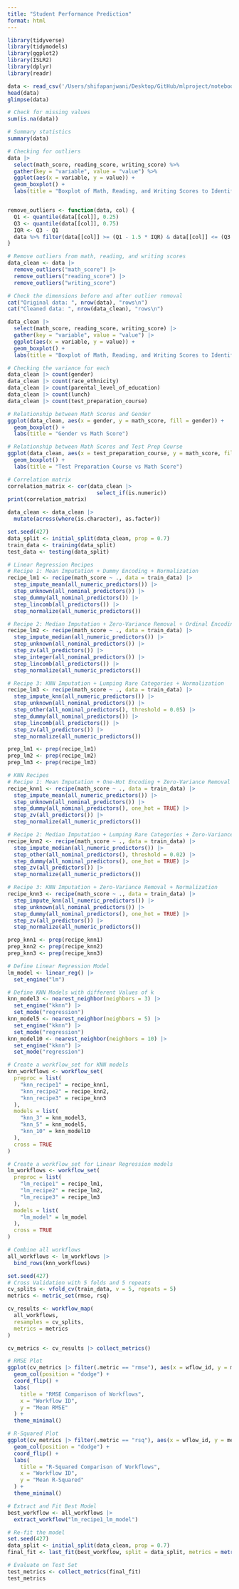 ```yaml
---
title: "Student Performance Prediction"
format: html
---
```


```r
library(tidyverse)
library(tidymodels)
library(ggplot2)
library(ISLR2)
library(dplyr)
library(readr)
```

```r
data <- read_csv('/Users/shifapanjwani/Desktop/GitHub/mlproject/notebook/data/stud.csv')
head(data)
glimpse(data)
```
```r
# Check for missing values
sum(is.na(data))

# Summary statistics
summary(data)

```
```r
# Checking for outliers
data |>
  select(math_score, reading_score, writing_score) %>%
  gather(key = "variable", value = "value") %>%
  ggplot(aes(x = variable, y = value)) +
  geom_boxplot() +
  labs(title = "Boxplot of Math, Reading, and Writing Scores to Identify Outliers")


remove_outliers <- function(data, col) {
  Q1 <- quantile(data[[col]], 0.25)
  Q3 <- quantile(data[[col]], 0.75)
  IQR <- Q3 - Q1
  data %>% filter(data[[col]] >= (Q1 - 1.5 * IQR) & data[[col]] <= (Q3 + 1.5 * IQR))
}

# Remove outliers from math, reading, and writing scores
data_clean <- data |>
  remove_outliers("math_score") |>
  remove_outliers("reading_score") |>
  remove_outliers("writing_score")

# Check the dimensions before and after outlier removal
cat("Original data: ", nrow(data), "rows\n")
cat("Cleaned data: ", nrow(data_clean), "rows\n")

data_clean |>
  select(math_score, reading_score, writing_score) |>
  gather(key = "variable", value = "value") |>
  ggplot(aes(x = variable, y = value)) +
  geom_boxplot() +
  labs(title = "Boxplot of Math, Reading, and Writing Scores to Identify Outliers")

```
```r
# Checking the variance for each
data_clean |> count(gender)
data_clean |> count(race_ethnicity)
data_clean |> count(parental_level_of_education)
data_clean |> count(lunch)
data_clean |> count(test_preparation_course)

# Relationship between Math Scores and Gender
ggplot(data_clean, aes(x = gender, y = math_score, fill = gender)) +
  geom_boxplot() +
  labs(title = "Gender vs Math Score")

# Relationship between Math Scores and Test Prep Course
ggplot(data_clean, aes(x = test_preparation_course, y = math_score, fill = test_preparation_course)) +
  geom_boxplot() +
  labs(title = "Test Preparation Course vs Math Score")
```

```r
# Correlation matrix
correlation_matrix <- cor(data_clean |>
                            select_if(is.numeric))
print(correlation_matrix)
```
```r
data_clean <- data_clean |>
  mutate(across(where(is.character), as.factor))
```

```r
set.seed(427)
data_split <- initial_split(data_clean, prop = 0.7)
train_data <- training(data_split)
test_data <- testing(data_split)
```

```r
# Linear Regression Recipes
# Recipe 1: Mean Imputation + Dummy Encoding + Normalization
recipe_lm1 <- recipe(math_score ~ ., data = train_data) |>
  step_impute_mean(all_numeric_predictors()) |>
  step_unknown(all_nominal_predictors()) |>
  step_dummy(all_nominal_predictors()) |>
  step_lincomb(all_predictors()) |>
  step_normalize(all_numeric_predictors())

# Recipe 2: Median Imputation + Zero-Variance Removal + Ordinal Encoding
recipe_lm2 <- recipe(math_score ~ ., data = train_data) |>
  step_impute_median(all_numeric_predictors()) |>
  step_unknown(all_nominal_predictors()) |>
  step_zv(all_predictors()) |>
  step_integer(all_nominal_predictors()) |>
  step_lincomb(all_predictors()) |>
  step_normalize(all_numeric_predictors())

# Recipe 3: KNN Imputation + Lumping Rare Categories + Normalization
recipe_lm3 <- recipe(math_score ~ ., data = train_data) |>
  step_impute_knn(all_numeric_predictors()) |>
  step_unknown(all_nominal_predictors()) |>
  step_other(all_nominal_predictors(), threshold = 0.05) |>
  step_dummy(all_nominal_predictors()) |>
  step_lincomb(all_predictors()) |>
  step_zv(all_predictors()) |>
  step_normalize(all_numeric_predictors())

prep_lm1 <- prep(recipe_lm1)
prep_lm2 <- prep(recipe_lm2)
prep_lm3 <- prep(recipe_lm3)
```


```r
# KNN Recipes
# Recipe 1: Mean Imputation + One-Hot Encoding + Zero-Variance Removal + Normalization
recipe_knn1 <- recipe(math_score ~ ., data = train_data) |>
  step_impute_mean(all_numeric_predictors()) |>  
  step_unknown(all_nominal_predictors()) |>  
  step_dummy(all_nominal_predictors(), one_hot = TRUE) |>  
  step_zv(all_predictors()) |> 
  step_normalize(all_numeric_predictors())

# Recipe 2: Median Imputation + Lumping Rare Categories + Zero-Variance Removal + Normalization
recipe_knn2 <- recipe(math_score ~ ., data = train_data) |>
  step_impute_median(all_numeric_predictors()) |>  
  step_other(all_nominal_predictors(), threshold = 0.02) |>  
  step_dummy(all_nominal_predictors(), one_hot = TRUE) |>  
  step_zv(all_predictors()) |> 
  step_normalize(all_numeric_predictors())

# Recipe 3: KNN Imputation + Zero-Variance Removal + Normalization
recipe_knn3 <- recipe(math_score ~ ., data = train_data) |>
  step_impute_knn(all_numeric_predictors()) |>  
  step_unknown(all_nominal_predictors()) |>  
  step_dummy(all_nominal_predictors(), one_hot = TRUE) |>  
  step_zv(all_predictors()) |>  
  step_normalize(all_numeric_predictors())

prep_knn1 <- prep(recipe_knn1)
prep_knn2 <- prep(recipe_knn2)
prep_knn3 <- prep(recipe_knn3)
```


```r
# Define Linear Regression Model
lm_model <- linear_reg() |>  
  set_engine("lm")

# Define KNN Models with different Values of k
knn_model3 <- nearest_neighbor(neighbors = 3) |> 
  set_engine("kknn") |> 
  set_mode("regression")
knn_model5 <- nearest_neighbor(neighbors = 5) |> 
  set_engine("kknn") |> 
  set_mode("regression")
knn_model10 <- nearest_neighbor(neighbors = 10) |> 
  set_engine("kknn") |> 
  set_mode("regression")

# Create a workflow_set for KNN models
knn_workflows <- workflow_set(
  preproc = list(
    "knn_recipe1" = recipe_knn1,
    "knn_recipe2" = recipe_knn2,
    "knn_recipe3" = recipe_knn3
  ),
  models = list(
    "knn_3" = knn_model3,
    "knn_5" = knn_model5,
    "knn_10" = knn_model10
  ),
  cross = TRUE
)

# Create a workflow_set for Linear Regression models
lm_workflows <- workflow_set(
  preproc = list(
    "lm_recipe1" = recipe_lm1,
    "lm_recipe2" = recipe_lm2,
    "lm_recipe3" = recipe_lm3
  ),
  models = list(
    "lm_model" = lm_model
  ),
  cross = TRUE
)

# Combine all workflows
all_workflows <- lm_workflows |> 
  bind_rows(knn_workflows)

```


```r
set.seed(427)
# Cross Validation with 5 folds and 5 repeats
cv_splits <- vfold_cv(train_data, v = 5, repeats = 5)
metrics <- metric_set(rmse, rsq)

cv_results <- workflow_map(
  all_workflows,
  resamples = cv_splits,
  metrics = metrics
)

cv_metrics <- cv_results |> collect_metrics()
```

```r
# RMSE Plot
ggplot(cv_metrics |> filter(.metric == "rmse"), aes(x = wflow_id, y = mean, fill = model)) +
  geom_col(position = "dodge") +
  coord_flip() +
  labs(
    title = "RMSE Comparison of Workflows",
    x = "Workflow ID",
    y = "Mean RMSE"
  ) +
  theme_minimal()

# R-Squared Plot
ggplot(cv_metrics |> filter(.metric == "rsq"), aes(x = wflow_id, y = mean, fill = model)) +
  geom_col(position = "dodge") +
  coord_flip() +
  labs(
    title = "R-Squared Comparison of Workflows",
    x = "Workflow ID",
    y = "Mean R-Squared"
  ) +
  theme_minimal()
```
```r
# Extract and Fit Best Model
best_workflow <- all_workflows |>
  extract_workflow("lm_recipe1_lm_model") 

# Re-fit the model
set.seed(427)
data_split <- initial_split(data_clean, prop = 0.7)
final_fit <- last_fit(best_workflow, split = data_split, metrics = metric_set(rmse, rsq))

# Evaluate on Test Set
test_metrics <- collect_metrics(final_fit)
test_metrics

```

